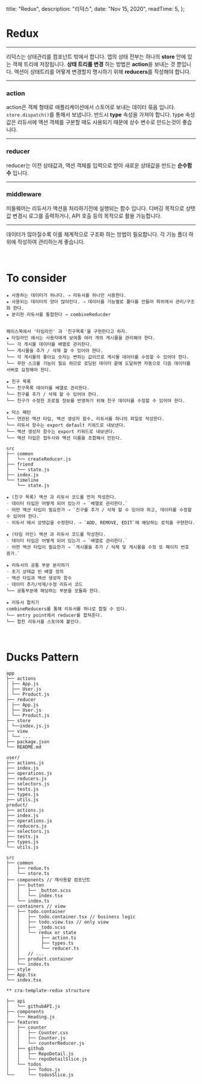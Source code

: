 
  title: "Redux",
  description: "리덕스",
  date: "Nov 15, 2020",
  readTime: 5,
};


<div style={{ marginTop: "4rem", fontFamily: "NotoSansKR-Thin, MalgunGothic", fontSize: '11pt', lineHeight: '22pt', letterSpacing: '.8px'}}>

<h1>Redux</h1>

<hr />

리덕스는 상태관리를 컴포넌트 밖에서 합니다. 앱의 상태 전부는 하나의 **store** 안에
있는 객체 트리에 저장됩니다. **상태 트리를 변경** 하는 방법은 **action**을 보내는 것 뿐입니다.
액션이 상태트리를 어떻게 변경할지 명시하기 위해 **reducers**를 작성해야 합니다.

<hr />

<h3>action</h3>

action은 객체 형태로 애플리케이션에서 스토어로 보내는 데이터 묶음 입니다. `store.dispatch()`를 통해서 보냅니다. 반드시 **type** 속성을 가져야 합니다.
type 속성값은 리듀서에 액션 객체를 구분할 때도 사용되기 때문에 상수 변수로 만드는것이 좋습니다.

<hr />

<h3>reducer</h3>

reducer는 이전 상태값과, 액션 객체를 입력으로 받아 새로운 상태값을 만드는 **순수함수**
입니다.

<hr />

<h3>middleware</h3>
미들웨어는 리듀서가 액션을 처리하기전에 실행되는 함수 입니다. 디버깅 목적으로 상탯값
변경시 로그를 출력하거나, API 호출 등의 목적으로 활용 가능합니다.

<hr />

데이터가 많아질수록 이를 체계적으로 구조화 하는 방법이 필요합니다. 각 기능 폴더 하위에 작성하여 관리하는게 좋습니다.

<br />

<h1>To consider</h1>

    ★ 사용하는 데이터가 하나다. ⇢ 리듀서를 하나만 사용한다.
    ★ 사용되는 데이터의 양이 많아진다. ⇢ 데이터를 기능별로 폴더를 만들어 하위에서 관리/구조화 한다.
    ★ 분리한 리듀서를 통합한다 ⇢ combineReducder


    페이스북에서 '타임라인' 과 '친구목록'을 구현한다고 하자.
    ★ 타임라인 에서는 사용자에게 보여줄 여러 개의 게시물을 관리해야 한다.
    └── 각 게시물 데이터를 배열로 관리한다.
    └── 게시물을 추가 / 삭제 할 수 있어야 한다.
    └── 각 게시물의 좋아요 숫자는 변하는 값이므로 게시물 데이터를 수정할 수 있어야 한다.
    └── 무한 스크롤 기능이 필요 하므로 로딩된 데이터 끝에 도달하면 자동으로 다음 데이터를 서버로 요청해야 한다.

    ★ 친구 목록
    └── 친구목록 데이터를 배열로 관리한다.
    └── 친구를 추가 / 삭제 할 수 있어야 한다.
    └── 친구가 수정한 프로필 정보를 반영하기 위해 친구 데이터를 수정할 수 있어야 한다.

    ★ 덕스 패턴
    └── 연관된 액션 타입, 액션 생성자 함수, 리듀서를 하나의 파일로 작성한다.
    └── 리듀서 함수는 export default 키워드로 내보낸다.
    └── 액션 생성자 함수는 export 키워드로 내보낸다.
    └── 액션 타입은 접두사와 액션 이름을 조합해서 만든다.

    src
    ├── common
    │   └── createReducer.js
    ├── friend
    │   └── state.js
    ├── index.js
    └── timeline
        └── state.js

    ★ (친구 목록) 액션 과 리듀서 코드를 먼저 작성한다.
    ◦ 데이터 타입은 어떻게 되어 있는가 ⇢ `배열로 관리한다.`
    ◦ 어떤 액션 타입이 필요한가 ⇢ `친구를 추가 / 삭제 할 수 있어야 하고, 데이터를 수정할 수 있어야 한다.`
    ◦ 리듀서 에서 상탯값을 수정한다. ⇢ `ADD, REMOVE, EDIT`에 해당하는 로직을 구현한다.

    ★ (타임 라인) 액션 과 리듀서 코드를 작성한다.
    ◦ 데이터 타입은 어떻게 되어 있는가 ⇢ `배열로 관리한다.`
    ◦ 어떤 액션 타입이 필요한가 ⇢ `게시물을 추가 / 삭제 및 게시물을 수정 또 페이지 번호 증가.`

    ★ 리듀서의 공통 부분 분리하기
    ◦ 초기 상태값 빈 배열 정의
    ◦ 액션 타입과 액션 생성자 함수
    ◦ 데이터 추가/삭제/수정 리듀서 코드
    └── 공통부분에 해당하는 부분을 모듈화 한다.

    ★ 리듀서 합치기
    combineReducers를 통해 리듀서를 하나로 합칠 수 있다.
    └── entry point에서 reducer를 합쳐준다.
    └── 합친 리듀서를 스토어에 붙인다.

<br />

<h1>Ducks Pattern</h1>

    app
    ├── actions
    │ ├── App.js
    │ ├── User.js
    │ └── Product.js
    ├── reducer
    │ ├── App.js
    │ ├── User.js
    │ └── Product.js
    ├── store
    │ └──index.js.js
    ├── view
    │ └── ...
    ├── package.json
    └── README.md

    user/
    ├── actions.js
    ├── index.js
    ├── operations.js
    ├── reducers.js
    ├── selectors.js
    ├── tests.js
    ├── types.js
    ├── utils.js
    product/
    ├── actions.js
    ├── index.js
    ├── operations.js
    ├── reducers.js
    ├── selectors.js
    ├── tests.js
    ├── types.js
    └── utils.js

    src
    ├── common
    │   ├── redux.ts
    │   └── store.ts
    ├── components // 재사용할 컴포넌트
    │   ├── button
    │   │   ├── _button.scss
    │   │   └── index.tsx
    │   └── index.ts
    ├── containers // view
    │   ├── todo.container
    │   │   ├── todo.container.tsx // business logic
    │   │   ├── todo.view.tsx // only view
    │   │   ├── _todo.scss
    │   │   └── redux or state
    │   │        ├── action.ts
    │   │        ├── types.ts
    │   │        └── reducer.ts
    │   │   // ...
    │   ├── product.container
    │   └── index.ts
    ├── style
    ├── App.tsx
    └── index.tsx

    ** cra-template-redux structure

    ├── api
    │   └── githubAPI.js
    ├── components
    │   └── Heading.js
    ├── features
    │   ├── counter
    │   │   ├── Counter.css
    │   │   ├── Counter.js
    │   │   └── counterReducer.js
    │   ├── github
    │   │   ├── RepoDetail.js
    │   │   └── repoDetailSlice.js
    │   └── todos
    │       ├── Todos.js
    └──     └── todosSlice.js

</div>
